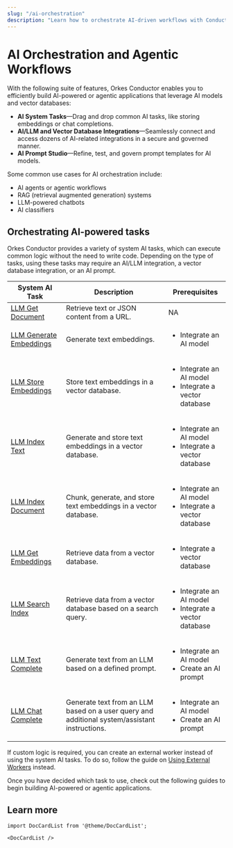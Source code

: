 ```yaml
---
slug: "/ai-orchestration"
description: "Learn how to orchestrate AI-driven workflows with Conductor, including RAG systems and agentic workflows."
---
```


# AI Orchestration and Agentic Workflows

With the following suite of features, Orkes Conductor enables you to efficiently build AI-powered or agentic applications that leverage AI models and vector databases:
* **AI System Tasks**—Drag and drop common AI tasks, like storing embeddings or chat completions.
* **AI/LLM and Vector Database Integrations**—Seamlessly connect and access dozens of AI-related integrations in a secure and governed manner.
* **AI Prompt Studio**—Refine, test, and govern prompt templates for AI models.

Some common use cases for AI orchestration include:
* AI agents or agentic workflows
* RAG (retrieval augmented generation) systems
* LLM-powered chatbots
* AI classifiers


## Orchestrating AI-powered tasks

Orkes Conductor provides a variety of system AI tasks, which can execute common logic without the need to write code. Depending on the type of tasks, using these tasks may require an AI/LLM integration, a vector database integration, or an AI prompt.


| System AI Task     | Description                        |Prerequisites                 |
|------------------- | ---------------------------------- |----------------------------- |
| [LLM Get Document](/reference-docs/ai-tasks/llm-get-document)  | Retrieve text or JSON content from a URL.                                           | NA                  |
| [LLM Generate Embeddings](/reference-docs/ai-tasks/llm-generate-embeddings) | Generate text embeddings.                                          | <ul><li>Integrate an AI model</li></ul> |
| [LLM Store Embeddings](/reference-docs/ai-tasks/llm-store-embeddings) | Store text embeddings in a vector database.                                   | <ul><li>Integrate an AI model</li> <li>Integrate a vector database</li></ul>            |
| [LLM Index Text](/reference-docs/ai-tasks/llm-index-text)      | Generate and store text embeddings in a vector database.                              | <ul><li>Integrate an AI model</li> <li>Integrate a vector database</li></ul>            |
| [LLM Index Document](/reference-docs/ai-tasks/llm-index-document)  | Chunk, generate, and store text embeddings in a vector database.                    | <ul><li>Integrate an AI model</li> <li>Integrate a vector database</li></ul>            |
| [LLM Get Embeddings](/reference-docs/ai-tasks/llm-get-embeddings) | Retrieve data from a vector database.                                            | <ul><li>Integrate a vector database</li></ul> |
| [LLM Search Index](/reference-docs/ai-tasks/llm-search-index)  | Retrieve data from a vector database based on a search query.                           | <ul><li>Integrate an AI model</li> <li>Integrate a vector database</li></ul>            |
| [LLM Text Complete](/reference-docs/ai-tasks/llm-text-complete) | Generate text from an LLM based on a defined prompt.                                  | <ul><li>Integrate an AI model</li><li>Create an AI prompt</li></ul>                     |
| [LLM Chat Complete](/reference-docs/ai-tasks/llm-chat-complete) | Generate text from an LLM based on a user query and additional system/assistant instructions. | <ul><li>Integrate an AI model</li><li>Create an AI prompt</li></ul> |

If custom logic is required, you can create an external worker instead of using the system AI tasks. To do so, follow the guide on [Using External Workers](developer-guides/using-workers) instead.

Once you have decided which task to use, check out the following guides to begin building AI-powered or agentic applications.

## Learn more

```mdx-code-block
import DocCardList from '@theme/DocCardList';

<DocCardList />
```
